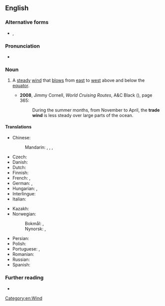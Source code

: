 {{also|trade-wind}}
==English==

===Alternative forms===
* {{l|en|trade-wind}}, {{l|en|tradewind}}

===Pronunciation===
* {{IPA|en|/ˈtɹeɪdˑwɪnd/}}

===Noun===
{{en-noun}}

# A [[steady]] [[wind]] that [[blow]]s from [[east]] to [[west]] above and below the [[equator]].
#: {{syn|en|easterly}}
#: {{ant|en|westerly}}
#: {{ux|en|They rode the '''trade winds''' going west.}}
#* '''2008''', Jimmy Cornell, ''World Cruising Routes'', A&C Black ({{ISBN|9780713687774}}), page 365:
#*: During the summer months, from November to April, the '''trade wind''' is less steady over large parts of the ocean.

====Translations====
{{trans-top|steady wind}}
* Chinese:
*: Mandarin: {{t+|cmn|信風}}, {{t+|cmn|信风|tr=xìnfēng}}, {{t+|cmn|貿易風}}, {{t+|cmn|贸易风|tr=màoyìfēng}}
* Czech: {{t+|cs|pasát|m}}
* Danish: {{t-needed|da}}
* Dutch: {{t+|nl|passaat|m}}
* Finnish: {{t+|fi|pasaatituuli}}
* French: {{t+|fr|alizé|m}}, {{t|fr|vent alizé|m}}
* German: {{t|de|Passat|m}}, {{t|de|Passatwind|m}}
* Hungarian: {{t+|hu|passzát}}, {{t|hu|passzátszél}}
* Interlingue: {{t|ie|alisé}}
* Italian: {{t|it|aliseo|m}}
{{trans-mid}}
* Kazakh: {{t|kk|өкпе жел}}
* Norwegian:
*: Bokmål: {{t|nb|passat|m}}, {{t|nb|passatvind|m}}
*: Nynorsk: {{t|nn|passat|m}}, {{t|nn|passatvind|m}}
* Persian: {{t|fa|باد بازرگانی|tr=bad-e-bazargani}}
* Polish: {{t+|pl|pasat|m-in}}
* Portuguese: {{t|pt|alisados|m-p}}, {{t|pt|aliseus|m-p}}
* Romanian: {{t+|ro|alizeu|n}}
* Russian: {{t+|ru|пасса́т|m}}
* Spanish: {{t|es|vientos alisios|m-p}}
{{trans-bottom}}

===Further reading===
* {{pedia|trade winds}}

[[Category:en:Wind]]